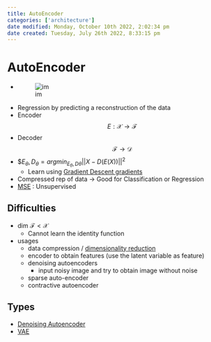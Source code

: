 ```yaml
---
title: AutoEncoder
categories: ['architecture']
date modified: Monday, October 10th 2022, 2:02:34 pm
date created: Tuesday, July 26th 2022, 8:33:15 pm
---
```


# AutoEncoder
- ![im](images/Pasted%20image%2020220310204652.png)
- Regression by predicting a reconstruction of the data
- Encoder $$E : \mathscr{X} \rightarrow \mathscr{F}$$
- Decoder $$\mathscr{F} \rightarrow \mathscr{D}$$
- $$E_\theta, D_\theta = argmin_{E_\theta, D\theta}||X-D(E(X))||^2$
	- Learn using [Gradient Descent gradients](Gradient%20Descent%20gradients.qmd)
- Compressed rep of data -> Good for Classification or Regression
- [MSE](MSE.qmd) : Unsupervised

## Difficulties
- dim $\mathscr{F} \lt \mathscr{X}$
	- Cannot learn the identity function
- usages
    - data compression / [dimensionality reduction](dimensionality reduction.qmd)
    - encoder to obtain features (use the latent variable as feature)
    - denoising autoencoders
        - input noisy image and try to obtain image without noise
    - sparse auto-encoder
    - contractive autoencoder

## Types
- [Denoising Autoencoder](Denoising%20Autoencoder.qmd)
- [VAE](VAE.qmd)



